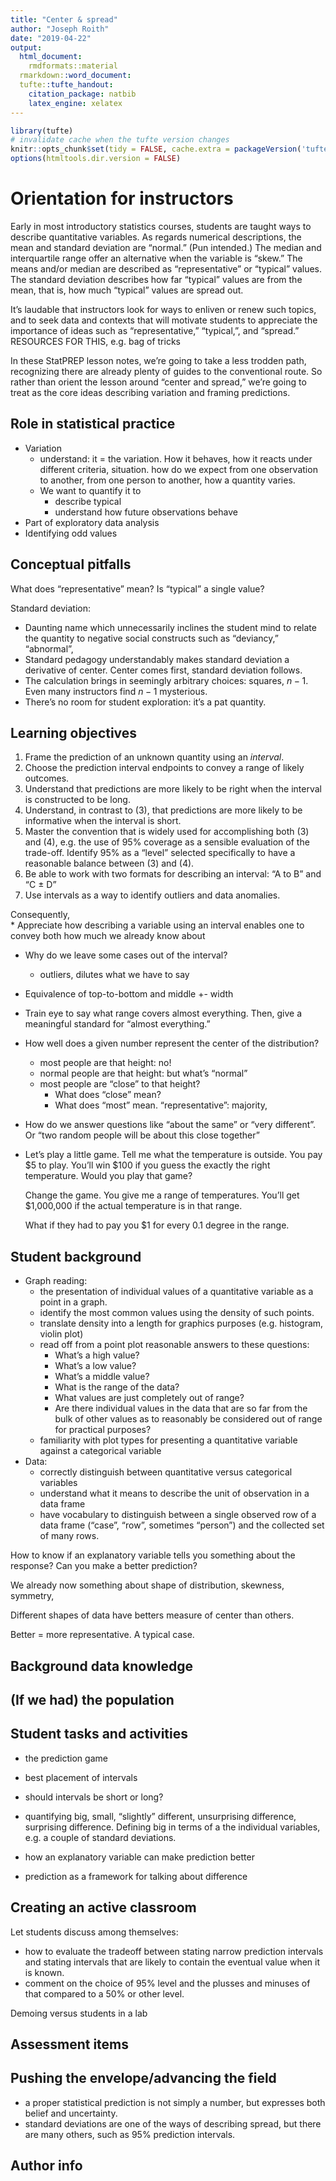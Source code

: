 ```yaml
---
title: "Center & spread"
author: "Joseph Roith"
date: "2019-04-22"
output:
  html_document:
    rmdformats::material
  rmarkdown::word_document: 
  tufte::tufte_handout:
    citation_package: natbib
    latex_engine: xelatex
---
```


```r
library(tufte)
# invalidate cache when the tufte version changes
knitr::opts_chunk$set(tidy = FALSE, cache.extra = packageVersion('tufte'))
options(htmltools.dir.version = FALSE)
```

# Orientation for instructors

Early in most introductory statistics courses, students are taught ways to describe quantitative variables. As regards numerical descriptions, the mean and standard deviation are "normal."  (Pun intended.) The median and interquartile range offer an alternative when the variable is "skew." The means and/or median are described as "representative" or "typical" values. The standard deviation  describes how far "typical" values are from the mean, that is, how much "typical" values are spread out.

It's laudable that instructors look for ways to enliven or renew such topics, and to seek data and contexts that will motivate students to appreciate the importance of ideas such as "representative," "typical,", and "spread." RESOURCES FOR THIS, e.g. bag of tricks 

In these StatPREP lesson notes, we're going to take a less trodden path, recognizing there are already plenty of guides to the conventional route. So rather  than orient the lesson around "center and spread," we're going to treat as the core ideas describing variation and framing predictions.

## Role in statistical practice

- Variation
   * understand: it = the variation.  How it behaves, how  it reacts under different  criteria, situation. how do we expect from one observation to another,  from one person to another, how a quantity varies.
   * We want to quantify it  to 
       - describe typical
       - understand how future observations behave
- Part of exploratory data analysis
- Identifying odd values

## Conceptual pitfalls

What does "representative" mean? Is "typical" a single value?

Standard deviation: 

- Daunting name which unnecessarily inclines the student mind to relate the quantity to negative social constructs such as "deviancy," "abnormal",  
- Standard pedagogy understandably makes standard deviation a derivative of center. Center comes first, standard deviation follows.
- The calculation brings in seemingly arbitrary choices: squares, $n-1$. Even many instructors find $n-1$ mysterious.
- There's no room for student exploration: it's a pat quantity.

## Learning objectives 

1. Frame the prediction of an unknown quantity using an *interval*.
2. Choose the prediction interval endpoints to convey a range of likely outcomes.
3. Understand that predictions are more likely to be right when the interval is constructed to  be long.
4. Understand, in contrast to (3), that predictions are more likely to be informative when the interval is short. 
5. Master the convention that is widely used for accomplishing both (3) and (4), e.g. the use of 95% coverage as a sensible evaluation of the trade-off. Identify 95% as a "level" selected specifically to have a reasonable balance between (3) and (4).
6. Be able to work with two formats for describing an interval: "A to B" and "C ± D"
7. Use intervals as a way to identify outliers and data anomalies.


Consequently,  
* Appreciate how describing a variable using an interval enables one to convey both how much we already know about 


* Why do we leave some cases out of the interval?
    - outliers, dilutes what we have to say
* Equivalence of top-to-bottom and middle +- width

* Train eye to say what range covers almost everything.  Then, give a meaningful standard for "almost everything."

* How well does a given number represent the center of the distribution?
    - most people are that height: no!
    - normal people are that height: but what's "normal"
    - most  people are  "close" to that  height? 
        * What does "close" mean?
        * What does "most" mean. 
    "representative": majority, 
    
* How do we answer questions like "about the same" or "very different". Or "two random people will be about this close together"
    
* Let's play a little game.  Tell  me what the temperature is outside. You pay $5 to  play. You'll win $100 if  you guess  the exactly the right temperature. Would you play that game?

    Change the game. You give me a range of temperatures. You'll get $1,000,000 if the actual temperature is in that range.  

    What if they had to pay you $1 for every 0.1 degree in the range.



## Student background

- Graph reading:
    - the presentation of individual values of a quantitative variable as a point in a graph.
    - identify the most common values using the density of such points.
    - translate density into a length for graphics purposes (e.g. histogram, violin plot)
    - read off from a point plot reasonable answers to these questions:
        * What's a high value?
        * What's a low value?
        * What's a middle value?
        * What is the range of the data?
        * What values are just completely out of range?
        * Are there individual values in the data that are so far from the bulk of other values as to reasonably be considered out of range for practical purposes?
    - familiarity with plot types for presenting a quantitative variable against a categorical variable
- Data:
    - correctly distinguish between quantitative versus categorical variables
    - understand what it means to describe the unit of observation in a data frame 
    - have vocabulary to distinguish between a single observed row of a data frame ("case", "row", sometimes "person") and the collected set of many rows.
    

How to  know if an  explanatory variable tells  you something about the response? Can  you make a better prediction?

We already now something  about shape of distribution, skewness, symmetry, 

Different shapes of data have betters measure of center than others.

Better = more representative.  A typical case. 

## Background data knowledge

## (If we had) the population



## Student tasks and activities

- the prediction game

- best placement of intervals

- should intervals be short or long?

- quantifying big, small, "slightly" different, unsurprising difference, surprising difference. Defining  big in terms of a the individual variables, e.g. a couple of standard deviations.

- how an explanatory variable can make prediction better

- prediction as a framework for talking about difference

## Creating an active classroom

Let students discuss among themselves:

- how to evaluate the tradeoff between stating narrow prediction intervals and stating intervals that are likely to contain the eventual value when it is known.
- comment on the choice of 95% level and the plusses and minuses of that compared to a 50% or other level. 

Demoing versus students in  a lab

## Assessment items

## Pushing the envelope/advancing the field

- a proper statistical prediction is not simply a number, but expresses both belief and uncertainty.
- standard deviations are one of the ways of describing spread, but there are many others, such as 95% prediction intervals.

## Author info

